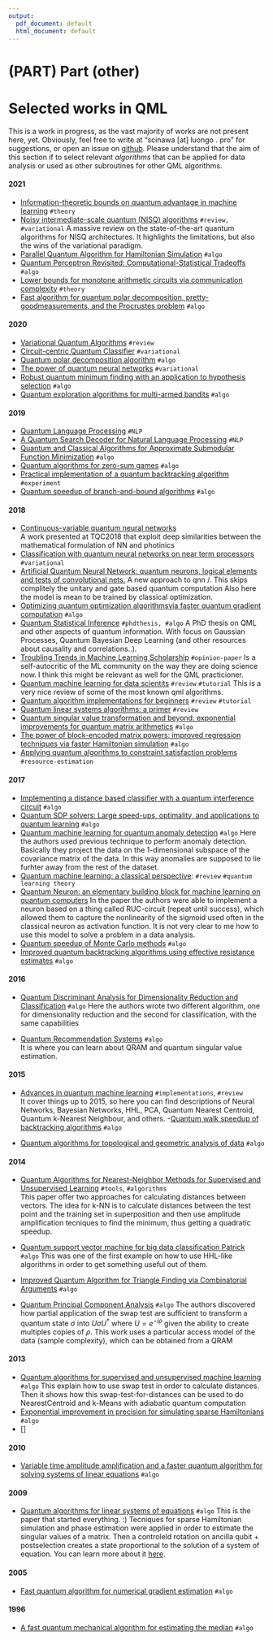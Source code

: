 ```yaml
---
output:
  pdf_document: default
  html_document: default
---
```


# (PART) Part (other) {-} 


# Selected works in QML 

This is a work in progress, as the vast majority of works are not present here, yet. Obviously, feel free to write at "scinawa [at] luongo . pro" for suggestions, or open an issue on [github](https://github.com/scinawa/quantumalgorithms.org). Please understand that the aim of this section if to select relevant *algorithms* that can be applied for data analysis or used as other subroutines for other QML algorithms. 

#### 2021 {-}

- [Information-theoretic bounds on quantum advantage in machine learning](https://arxiv.org/abs/2101.02464) `#theory`
- [Noisy intermediate-scale quantum (NISQ) algorithms](https://arxiv.org/abs/2101.08448) `#review, #variational`
A massive review on the state-of-the-art quantum algorithms for NISQ architectures. It highlights the limitations, but also the wins of the variational paradigm.
- [Parallel Quantum Algorithm for Hamiltonian Simulation](https://arxiv.org/abs/2105.11889) `#algo`
- [Quantum Perceptron Revisited: Computational-Statistical Tradeoffs](https://arxiv.org/abs/2106.02496) `#algo`
- [Lower bounds for monotone arithmetic circuits via communication complexity](https://dl.acm.org/doi/abs/10.1145/3406325.3451069) `#theory`
- [Fast algorithm for quantum polar decomposition, pretty-goodmeasurements, and the Procrustes problem](https://arxiv.org/abs/2106.07634) `#algo`

#### 2020 {-}

- [Variational Quantum Algorithms](https://scirate.com/arxiv/2012.09265) `#review`
- [Circuit-centric Quantum Classifier](https://arxiv.org/pdf/1804.00633) `#variational`
- [Quantum polar decomposition algorithm](https://arxiv.org/abs/2006.00841) `#algo`
- [The power of quantum neural networks](https://arxiv.org/abs/2011.00027) `#variational`
- [Robust quantum minimum finding with an application to hypothesis selection](https://arxiv.org/abs/2003.11777) `#algo`
- [Quantum exploration algorithms for multi-armed bandits](https://arxiv.org/abs/2007.07049) `#algo`

#### 2019 {-}

- [Quantum Language Processing](https://arxiv.org/pdf/1902.05162.pdf) `#NLP`
- [A Quantum Search Decoder for Natural Language Processing](https://arxiv.org/pdf/1909.05023.pdf) `#NLP`
- [Quantum and Classical Algorithms for Approximate Submodular Function Minimization](https://arxiv.org/abs/1907.05378) `#algo`
- [Quantum algorithms for zero-sum games](https://arxiv.org/abs/1904.03180) `#algo`
- [Practical implementation of a quantum backtracking algorithm](https://arxiv.org/abs/1908.11291) `#experiment`
- [Quantum speedup of branch-and-bound algorithms](https://arxiv.org/abs/1906.10375) `#algo`

#### 2018 {-}

- [Continuous-variable quantum neural networks](https://arxiv.org/pdf/1806.06871.pdf)  
A work presented at TQC2018 that exploit deep similarities between the mathematical formulation of NN and photinics
- [Classification with quantum neural networks on near term processors](https://arxiv.org/pdf/1802.06002.pdf)   `#variational`
- [Artificial Quantum Neural Network: quantum neurons, logical elements and tests of convolutional nets.](https://arxiv.org/pdf/1806.09664.pdf)
A new approach to qnn \o/. This skips complitely the unitary and gate based quantum computation
Also here the model is mean to be trained by classical optimization.
- [Optimizing quantum optimization algorithmsvia faster quantum gradient computation](https://arxiv.org/pdf/1711.00465.pdf) `#algo`
- [Quantum Statistical Inference](https://arxiv.org/pdf/1812.04877.pdf) `#phdthesis, #algo`
A PhD thesis on QML and other aspects of quantum information. With focus on Gaussian Processes, Quantum Bayesian Deep Learning (and other resources about causality and correlations..).
- [Troubling Trends in Machine Learning Scholarship](https://arxiv.org/pdf/1807.03341.pdf) `#opinion-paper`
Is a self-autocritic of the ML community on the way they are doing science now. I think this might be relevant as well for the QML practicioner.
- [Quantum machine learning for data scientits](https://arxiv.org/pdf/1804.10068.pdf) `#review`  `#tutorial`
This is a very nice review of some of the most known qml algorithms.
- [Quantum algorithm implementations for beginners](https://arxiv.org/pdf/1804.03719.pdf) `#review` `#tutorial`
- [Quantum linear systems algorithms: a primer](https://arxiv.org/abs/1802.08227) `#review`
- [Quantum singular value transformation and beyond: exponential improvements for quantum matrix arithmetics](https://arxiv.org/abs/1806.01838) `#algo`
- [The power of block-encoded matrix powers: improved regression techniques via faster Hamiltonian simulation](https://arxiv.org/abs/1804.01973) `#algo`
- [Applying quantum algorithms to constraint satisfaction problems](https://arxiv.org/abs/1810.05582) `#resource-estimation`



<!-- - [Quantum Algorithms for Classification](http://www.youtube.com/watch?v=KTVtMKo3g80) `#video`  -->
<!-- <br> -->
<!-- [![Quantum Algorithms for Classification](http://img.youtube.com/vi/KTVtMKo3g80/0.jpg)](http://www.youtube.com/watch?v=KTVtMKo3g80 "Quantum Algorithms for Classification")  -->


#### 2017 {-}

- [Implementing a distance based classifier with a quantum interference circuit](https://arxiv.org/abs/1703.10793)  `#algo`  
- [Quantum SDP solvers: Large speed-ups, optimality, and applications to quantum learning](https://arxiv.org/pdf/1710.02581) `#algo`
- [Quantum machine learning for quantum anomaly detection](https://arxiv.org/abs/1710.07405) `#algo`
Here the authors used previous technique to perform anomaly detection. Basically they project the data on the 1-dimensional subspace of the covariance matrix of the data. In this way anomalies are supposed to lie furhter away from the rest of the dataset.
- [ Quantum machine learning: a classical perspective](https://arxiv.org/pdf/1707.08561.pdf): `#review` `#quantum learning theory`
- [Quantum Neuron: an elementary building block for machine learning on quantum computers](https://arxiv.org/pdf/1711.11240.pdf)
In the paper the authors were able to implement a neuron based on a thing called RUC-circuit (repeat until success), which allowed them to capture the nonlinearity of the sigmoid used often in the classical neuron as activation function. It is not very clear to me how to use this model to solve a problem in a data analysis.
- [Quantum speedup of Monte Carlo methods](https://arxiv.org/abs/1504.06987) `#algo`
- [Improved quantum backtracking algorithms using effective resistance estimates](https://arxiv.org/abs/1711.05295) `#algo`


#### 2016 {-}
- [Quantum Discriminant Analysis for Dimensionality Reduction and Classification](https://iopscience.iop.org/article/10.1088/1367-2630/18/7/073011)  `#algo`
Here the authors wrote two different algorithm, one for dimensionality reduction and the second for classification, with the same capabilities


- [Quantum Recommendation Systems](https://arxiv.org/pdf/1603.08675.pdf) `#algo`  
It is where you can learn about QRAM and quantum singular value estimation.

#### 2015 {-}

- [Advances in quantum machine learning]( https://arxiv.org/pdf/1512.02900.pdf ) `#implementations`,  `#review`   
It cover things up to 2015, so here you can find descriptions of Neural Networks, Bayesian Networks, HHL, PCA, Quantum Nearest Centroid, Quantum k-Nearest Neighbour, and others.
-[Quantum walk speedup of backtracking algorithms](https://arxiv.org/abs/1509.02374) `#algo`


- [Quantum algorithms for topological and geometric analysis of data]() `#algo`  

#### 2014 {-}

- [Quantum Algorithms for Nearest-Neighbor Methods for Supervised and Unsupervised Learning]() `#tools`, `#algorithms`  
This paper offer two approaches for calculating distances between vectors.
The idea for k-NN is to calculate distances between the test point and the training set in superposition and then use amplitude amplification tecniques to find the minimum, thus getting a quadratic speedup.
- [Quantum support vector machine for big data classification Patrick]() `#algo`
This was one of the first example on how to use HHL-like algorithms in order to get something useful out of them.
- [Improved Quantum Algorithm for Triangle Finding via Combinatorial Arguments](https://arxiv.org/abs/1407.0085) `#algo`

- [Quantum Principal Component Analysis](https://arxiv.org/abs/1307.0401)  `#algo`
The authors discovered how partial application of the swap test are sufficient to transform a quantum state $\sigma$ into $U\sigma U^\dagger$ where $U=e^{-i\rho}$ given the ability to create multiples copies of $\rho$.
This work uses a particular access model of the data (sample complexity), which can be obtained from a QRAM

#### 2013 {-}
- [Quantum algorithms for supervised and unsupervised machine learning](https://arxiv.org/pdf/1307.0411.pdf) `#algo`
This explain how to use swap test in order to calculate distances. Then it shows how this swap-test-for-distances can be used to do NearestCentroid and k-Means with adiabatic quantum computation
- [Exponential improvement in precision for simulating sparse Hamiltonians](https://arxiv.org/abs/1312.1414) `#algo`
- []

#### 2010 {-}
- [Variable time amplitude amplification and a faster quantum algorithm for solving systems of linear equations](https://arxiv.org/abs/1010.4458) `#algo`



#### 2009 {-}
- [Quantum algorithms for linear systems of equations]() `#algo`
This is the paper that started everything. :) Tecniques for sparse Hamiltonian simulation and phase estimation were applied in order to estimate the singular values of a matrix. Then a controleld rotation on ancilla qubit + postselection creates a state proportional to the solution of a system of equation. You can learn more about it [here](HHL).



#### 2005 {-}
- [Fast quantum algorithm for numerical gradient estimation](https://arxiv.org/abs/quant-ph/0405146) `#algo`



#### 1996 {-}
- [A fast quantum mechanical algorithm for estimating the median](https://arxiv.org/abs/quant-ph/9607024) `#algo`